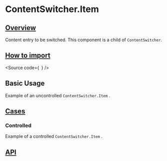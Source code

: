 

<Meta of={Stories} />

# ContentSwitcher.Item

## [Overview](#overview)

Content entry to be switched. This component is a child of `ContentSwitcher`.

## [How to import](#how-to-import)

<Source
  code={`
`}
/>

## Basic Usage

Example of an uncontrolled `ContentSwitcher.Item` .

<Canvas of={Stories.Base} />

## [Cases](#cases)

### Controlled

Example of a controlled `ContentSwitcher.Item` .

<Canvas of={CaseStories.Controlled} />

## [API](#api)

<ArgTypes of={Stories} />
